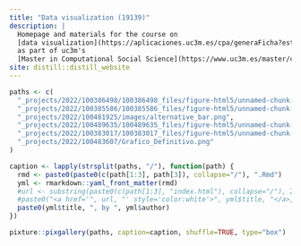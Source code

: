 ```yaml
---
title: "Data visualization (19139)"
description: |
  Homepage and materials for the course on
  [data visualization](https://aplicaciones.uc3m.es/cpa/generaFicha?est=375&asig=19139&idioma=2),
  as part of uc3m's
  [Master in Computational Social Science](https://www.uc3m.es/master/computational-social-science)
site: distill::distill_website
---
```


```r
paths <- c(
  "_projects/2022/100386498/100386498_files/figure-html5/unnamed-chunk-16-1.png",
  "_projects/2022/100385586/100385586_files/figure-html5/unnamed-chunk-9-1.gif",
  "_projects/2022/100481925/images/alternative_bar.png",
  "_projects/2022/100489635/100489635_files/figure-html5/unnamed-chunk-13-1.png",
  "_projects/2022/100383017/100383017_files/figure-html5/unnamed-chunk-29-1.png",
  "_projects/2022/100483607/Grafico_Definitivo.png"
)

caption <- lapply(strsplit(paths, "/"), function(path) {
  rmd <- paste0(paste0(c(path[1:3], path[3]), collapse="/"), ".Rmd")
  yml <- rmarkdown::yaml_front_matter(rmd)
  #url <- substring(paste0(c(path[1:3], "index.html"), collapse="/"), 2)
  #paste0("<a href='", url, "' style='color:white'>", yml$title, "</a>, by ", yml$author)
  paste0(yml$title, ", by ", yml$author)
})

pixture::pixgallery(paths, caption=caption, shuffle=TRUE, type="box")
```
